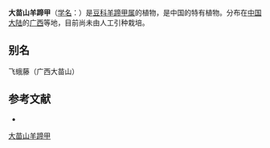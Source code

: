 {{Speciesbox
| name = 大苗山羊蹄甲
| status = 
| status_system = 
| image =
| genus = Bauhinia
| species = damiaoshanensis
| authority = T. Chen
}}

'''大苗山羊蹄甲'''（[[学名|学名]]：{{lang|la|''Bauhinia damiaoshanensis''}}）是[[豆科|豆科]][[羊蹄甲属|羊蹄甲属]]的植物，是中国的特有植物。分布在[[中国大陆|中国大陆]]的[[广西|广西]]等地，目前尚未由人工引种栽培。

== 别名 ==
飞蛾藤（广西大苗山）

== 参考文献 ==
<div class="references-small">
* {{cite web| url =http://www.bioinfo.cn/db05/KmzwSpecies.php?action=view&id=2160| title =大苗山羊蹄甲| work =《中国高等植物数据库全库》| publisher =中国科学院微生物研究所| author =昆明植物研究所| accessdate =2009-02-23| deadurl =yes| archiveurl =https://web.archive.org/web/20160305053744/http://www.bioinfo.cn/db05/KmzwSpecies.php?action=view&id=2160| archivedate =2016-03-05}}
</div>
{{Taxonbar|from=Q10937684}}

[[Category:羊蹄甲属|大苗山羊蹄甲]]


{{植物小作品}}